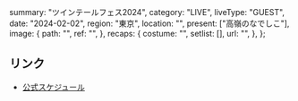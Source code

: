   summary: "ツインテールフェス2024",
  category: "LIVE",
  liveType: "GUEST",
  date: "2024-02-02",
  region: "東京",
  location: "",
  present: ["高嶺のなでしこ"],
  image: {
    path: "",
    ref: "",
  },
  recaps: {
    costume: "",
    setlist: [],
    url: "",
  },
};

## リンク

- [公式スケジュール](https://takanenonadeshiko.jp/?p=1663)
